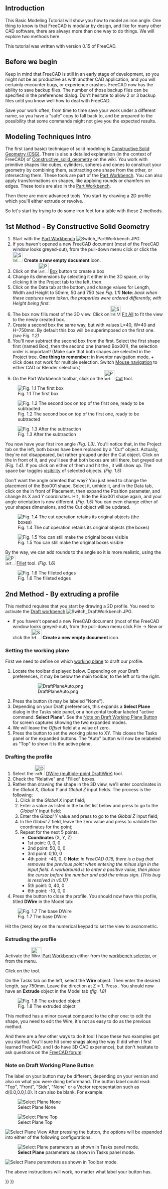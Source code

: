 <languages/>
<translate>
<!--T:34-->
{{TutorialInfo
|Topic=Introduction to modelling
|Level=Beginner
|Time=15 minutes
|Author=[[User:Normandc|NormandC]]
|FCVersion=any
|Files=none
}}

== Introduction == <!--T:36--> 

<!--T:1-->
This Basic Modeling Tutorial will show you how to model an iron angle. One thing to know is that FreeCAD is modular by design, and like for many other CAD software, there are always more than one way to do things. We will explore two methods here.

<!--T:37-->
This tutorial was written with version 0.15 of FreeCAD.

<!--T:2-->
== Before we begin ==
Keep in mind that FreeCAD is still in an early stage of development, so you might not be as productive as with another CAD application, and you will certainly encounter bugs, or experience crashes. FreeCAD now has the ability to save backup files. The number of those backup files can be specified in the preferences dialog. Don't hesitate to allow 2 or 3 backup files until you know well how to deal with FreeCAD.

<!--T:3-->
Save your work often, from time to time save your work under a different name, so you have a "safe" copy to fall back to, and be prepared to the possibility that some commands might not give you the expected results. 

<!--T:4-->
== Modeling Techniques Intro ==
The first (and basic) technique of solid modeling is [http://en.wikipedia.org/wiki/Constructive_solid_geometry Constructive Solid Geometry (CSG)]. There is also a detailed explanation (in the context of FreeCAD) of [[Constructive_solid_geometry]] on the wiki. You work with primitive shapes like cubes, cylinders, spheres and cones to construct your geometry by combining them, subtracting one shape from the other, or intersecting them. These tools are part of the [[Part Workbench]]. You can also apply transformations on shapes, like applying rounds or chamfers on edges. These tools are also in the [[Part Workbench]].

<!--T:5-->
Then there are more advanced tools. You start by drawing a 2D profile which you'll either extrude or revolve.

<!--T:6-->
So let's start by trying to do some iron feet for a table with these 2 methods.

<!--T:7-->
== 1st Method - By Constructive Solid Geometry ==
# Start with the [[Part Workbench]] [[Image:Switch PartWorkbench.JPG]].
# If you haven't opened a new FreeCAD document (most of the FreeCAD window looks greyed-out), from the pull-down menu click {{MenuCommand|File → New}} or click the [[Image:Std_New.svg|32px|link=Std_New]] '''Create a new empty document''' icon.
# Click on the [[Image:Part_Box.svg|32px]] [[Part_Box|Box]] button to create a box
# Change its dimensions by selecting it either in the 3D space, or by clicking it in the Project tab to the left, then
# Click on the Data tab at the bottom, and change values for Length, Width and Height to 50mm, 50 and 750 ''(see Fig. 1.1)'' '''Note''': ''back when these captures were taken, the properties were ordered differently, with Height being first''.
# The box now fills most of the 3D view. Click on [[Image:Std ViewFitAll.svg|32px]] [[Std ViewFitAll|Fit All]] to fit the view to the newly created box.
# Create a second box the same way, but with values L=40, W=40 and H=750mm. By default this box will be superimposed on the first one. ''(see Fig. 1.2)''
# You'll now subtract the second box from the first. Select the first shape first (named Box), then the second one (named Box001), the selection order is important! (Make sure that both shapes are selected in the Project tree. '''One thing to remember:''' in Inventor navigation mode, {{Button|Ctrl}} + click does not work for multiple selection. Switch [[Mouse_navigation|Mouse navigation]] to either CAD or Blender selection.)
# On the Part Workbench toolbar, click on the [[Image:Part_Cut.svg|32px]] [[Part_Cut|Cut]] tool.

<!--T:8-->
[[Image:Tutorial-normand01.jpg|center|frame|Fig. 1.1 The first box]]

<!--T:9-->
[[Image:Tutorial-normand02.jpg|center|frame|Fig. 1.2 The second box on top of the first one, ready to be subtracted]]

<!--T:10-->
[[Image:Tutorial-normand03.jpg|center|frame|Fig. 1.3 After the subtraction]]

<!--T:11-->
You now have your first iron angle ''(Fig. 1.3)''. You'll notice that, in the Project tab on the left, both boxes have been replaced by a "Cut" object. Actually, they're not disappeared, but rather grouped under the Cut object. Click on the {{Button|+}} in front of it, and you'll see that both boxes are still there, but greyed out ''(Fig. 1.4)''. If you click on either of them and hit the {{KEY|Space bar}}, it will show up. The space bar toggles [[Std ToggleVisibility|visibility]] of selected objects. ''(Fig. 1.5)''

<!--T:12-->
Don't want the angle oriented that way? You just need to change the placement of the Box001 shape. Select it, unhide it, and in the Data tab, click on the {{Button|+}} in front of Placement, then expand the Position parameter, and change its X and Y coordinates. Hit {{Button|Enter}}, hide the Box001 shape again, and your angle orientation is now different. ''(Fig. 1.5)'' You can even change either of your shapes dimensions, and the Cut object will be updated.

<!--T:13-->
[[Image:Tutorial-normand04.jpg|center|frame|Fig. 1.4 The cut operation retains its original objects (the boxes)]]

<!--T:14-->
[[Image:Tutorial-normand05.jpg|center|frame|Fig. 1.5 You can still make the original boxes visible]]

<!--T:15-->
By the way, we can add rounds to the angle so it is more realistic, using the [[Image:Part_Fillet.svg|32px]] [[Part_Fillet|Fillet]] tool. ''(Fig. 1.6)''

<!--T:16-->
[[Image:Tutorial-normand06.jpg|center|frame|Fig. 1.6 The filleted edges]]

<!--T:17-->
== 2nd Method - By extruding a profile ==
This method requires that you start by drawing a 2D profile. You need to activate the [[Draft Workbench|Draft workbench]] [[Image:Switch DraftWorkbench.JPG]].
* If you haven't opened a new FreeCAD document (most of the FreeCAD window looks greyed-out), from the pull-down menu click File → New or click the [[Image:Std_New.svg|32px|link=Std_New]] '''Create a new empty document''' icon.

<!--T:18-->
===Setting the working plane===
First we need to define on which [[Draft_SelectPlane|working plane]] to draft our profile.
     
# Locate the toolbar displayed below. Depending on your Draft preferences, it may be below the main toolbar, to the left or to the right.
#: [[File:DraftPlaneAuto.png]]
# Press the {{KEY|Auto}} button (it may be labeled "None").
# Depending on your Draft preferences, this expands a '''Select Plane''' dialog in the Tasks side panel, or a horizontal toolbar labeled "active command: '''Select Plane'''". See the [[#Note on Draft Working Plane Button|Note on Draft Working Plane Button]] for screen captures showing the two expanded modes.
# We will leave the ''Offset'' field at a value of zero.
# Press the {{KEY|XY}} button to set the working plane to XY. This closes the Tasks panel or the expanded buttons. The "Auto" button will now be relabeled as "Top" to show it is the active plane.

<!--T:19-->
===Drafting the profile===
# Select the [[Image:Draft_Wire.svg|32px]] [[Draft_Wire|DWire (multiple-point DraftWire)]] tool.
# Check the "Relative" and "Filled" boxes.
# Rather than drawing the shape in the 3D view, we'll enter coordinates in the ''Global X'', ''Global Y'' and ''Global Z'' input fields. The process is the following:
## Click in the ''Global X'' input field;
## Enter a value as listed in the bullet list below and press {{KEY|TAB}} to go to the ''Global Y'' input field;
## Enter the ''Global Y'' value and press {{KEY|TAB}} to go to the ''Global Z'' input field;
## In the ''Global Z'' field, leave the zero value and press {{KEY|ENTER}} to validate the coordinates for the point;
## Repeat for the next 5 points.
##* '''Coordinates''' (X, Y, Z)
##* 1st point: 0, 0, 0
##* 2nd point: 50, 0, 0
##* 3rd point: 0,10, 0
##* 4th point: -40, 0, 0 '''Note:''' ''in FreeCAD 0.16, there is a bug that removes the previous point when entering the minus sign in the input field. A workaround is to enter a positive value, then place the cursor before the number and add the minus sign. (This bug is resolved in v0.17)''
##* 5th point: 0, 40, 0
##* 6th point: -10, 0, 0
# Press the {{KEY|Close}} button to close the profile. You should now have this profile, titled '''DWire''' in the Model tab:

<!--T:20-->
[[Image:Tutorial-normand07.jpg|center|frame|Fig. 1.7 The base DWire]] 

<!--T:21-->
Hit the {{KEY|0}} (zero) key on the numerical keypad to set the view to axonometric.

<!--T:22-->
===Extruding the profile===
Activate the [[Image:Workbench_Part.svg|32px]] [[Part Workbench]] either from the [[Std Workbench|workbench selector]], or from the {{MenuCommand|[[Std View Menu|View]] → Workbench → Part}} menu.

<!--T:23-->
Click on the {{KEY|[[Image:Part_Extrude.svg|32px]] [[Part_Extrude|Extrude]]}} tool.

<!--T:24-->
On the Tasks tab on the left, select the '''Wire''' object. Then enter the desired length, say 750mm. Leave the direction at Z = 1. Press {{KEY|OK}}. You should now have an '''Extrude''' object in the Model tab ''(fig. 1.8)''

<!--T:25-->
[[Image:Tutorial-normand08.jpg|center|frame|Fig. 1.8 The extruded object]]

<!--T:26-->
This method has a minor caveat compared to the other one: to edit the shape, you need to edit the Wire, it's not as easy to do as the previous method.

<!--T:27-->
And there are a few other ways to do it too! I hope these two examples get you started. You'll sure hit some snags along the way (I did when I first learned FreeCAD, and I do have 3D CAD experience), but don't hesitate to ask questions on the [https://forum.freecad.org FreeCAD forum]!

<!--T:28-->
===Note on Draft Working Plane Button===
The label on your button may be different, depending on your version and also on what you were doing beforehand.  The button label could read: "Top", "Front", "Side", "None" or a Vector representation such as d(0.0,0.0,1.0). It can also be blank. For example:

<!--T:29-->
[[Image:DraftPlaneNone.png|left|frame|Select Plane None]]

<!--T:30-->
[[Image:DraftPlaneTop.png|left|frame|Select Plane Top]]

<!--T:31-->
[[Image:DraftPlaneView.png|left|frame|Select Plane View]]
{{clear}}
After pressing the button, the options will be expanded into either of the following configurations.
    
[[File:DraftPlaneTasks.png|left|frame|'''Select Plane''' parameters as shown in Tasks panel mode.]]
     
[[File:DraftPlaneToolbarMode.png|left|frame|'''Select Plane''' parameters as shown in Toolbar mode.]]
{{clear}}

<!--T:32-->
The above instructions will work, no matter what label your button has.

</translate>
{{Part Tools navi{{#translation:}}}}
{{Userdocnavi{{#translation:}}}}